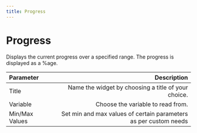 ```yaml
---
title: Progress
---
```

# Progress

Displays the current progress over a specified range. The progress is displayed as a %age.

| Parameter     | Description|
| :------------ | ---------: |
| Title        |    Name the widget by choosing a title of your choice.    | 
| Variable     |    Choose the variable to read from.    |   
| Min/Max Values |    Set min and max values of certain parameters as per custom needs |   

